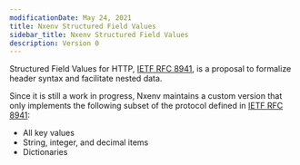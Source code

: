 ```yaml
---
modificationDate: May 24, 2021
title: Nxenv Structured Field Values
sidebar_title: Nxenv Structured Field Values
description: Version 0
---
```


Structured Field Values for HTTP, [IETF RFC 8941](https://tools.ietf.org/html/rfc8941), is a proposal to formalize header syntax and facilitate nested data.

Since it is still a work in progress, Nxenv maintains a custom version that only implements the following subset of the protocol defined in [IETF RFC 8941](https://tools.ietf.org/html/rfc8941):

- All key values
- String, integer, and decimal items
- Dictionaries
